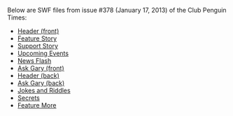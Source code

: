 Below are SWF files from issue #378 (January 17, 2013) of the Club Penguin Times:

*[[Media:News378HeaderFront.swf|Header (front)]]
*[[Media:News378FeatureStory.swf|Feature Story]]
*[[Media:News378SupportStory.swf|Support Story]]
*[[Media:News378UpcomingEvents.swf|Upcoming Events]]
*[[Media:News378NewsFlash.swf|News Flash]]
*[[Media:News378AskAuntArcticFront.swf|Ask Gary (front)]]
*[[Media:News378HeaderBack.swf|Header (back)]]
*[[Media:News378AskAuntArcticBack.swf|Ask Gary (back)]]
*[[Media:News378JokesAndRiddles.swf|Jokes and Riddles]]
*[[Media:News378Secrets.swf|Secrets]]
*[[Media:News378FeatureMore.swf|Feature More]]